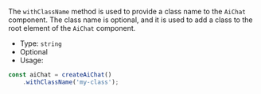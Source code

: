 The `withClassName` method is used to provide a class name to the `AiChat` component.
The class name is optional, and it is used to add a class to the root element of the `AiChat` component.

* Type: `string`
* Optional
* Usage:

```javascript
const aiChat = createAiChat()
    .withClassName('my-class');
```
